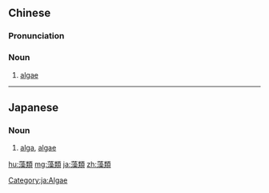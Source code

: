 {{also|藻类}}
==Chinese==
{{zh-forms|s=藻类}}

===Pronunciation===
{{zh-pron
|m=zǎolèi
|c=zou2 leoi6
|mn=chó-lūi
|cat=n
}}

===Noun===
{{zh-noun}}

# [[algae]]

{{zh-cat|Algae}}

----

==Japanese==
{{ja-kanjitab|そう|るい|yomi=o}}

===Noun===
{{ja-noun|そうるい}}

# [[alga]], [[algae]]

[[Category:ja:Algae]]

[[hu:藻類]]
[[mg:藻類]]
[[ja:藻類]]
[[zh:藻類]]